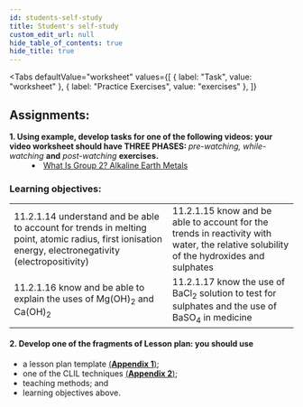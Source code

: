 ```yaml
---
id: students-self-study
title: Student's self-study
custom_edit_url: null
hide_table_of_contents: true
hide_title: true
---
```



<Tabs
  defaultValue="worksheet"
  values={[
    { label: "Task", value: "worksheet" },
    { label: "Practice Exercises", value: "exercises" },
  ]}
>

<TabItem value="worksheet">

## Assignments:

<dl>
  <dt>
    <strong>
      1. Using example, develop tasks for one of the following videos: your
      video worksheet should have THREE PHASES:
    </strong>
    <em> pre-watching, while-watching</em> <strong>and</strong> <em>
      post-watching
    </em> <strong>exercises.</strong>
  </dt>
  <dd>
    <li>
      <a href='https://www.youtube.com/watch?v=ykZYZdl8FeI'>
        What Is Group 2? Alkaline Earth Metals
      </a>
    </li>
  </dd>
</dl>

### Learning objectives:

<table>
  <tr>
    <td>
      11.2.1.14 understand and be able to account for trends in melting point, atomic radius, first ionisation energy, electronegativity (electropositivity)
    </td>
    <td>
      11.2.1.15 know and be able to account for the trends in reactivity with water, the relative solubility of the hydroxides and sulphates
    </td>
  </tr>
  <tr>
    <td>
      11.2.1.16 know and be able to explain the uses of Mg(OH)<sub>2</sub> and Ca(OH)<sub>2</sub>
    </td>
    <td>
      11.2.1.17 know the use of BaCl<sub>2</sub> solution to test for sulphates and the use of BaSO<sub>4</sub> in medicine
    </td>
  </tr>
</table>

#### 2. Develop one of the fragments of Lesson plan: you should use

- a lesson plan template [(**Appendix 1**)](../appendix/1);
- one of the CLIL techniques [(**Appendix 2**)](../appendix/2);
- teaching methods; and
- learning objectives above.


</TabItem>

<TabItem value="exercises">
  <Frame src="https://learningapps.org/watch?v=pto9tfkxn21" height="480px" />
</TabItem>

</Tabs>

